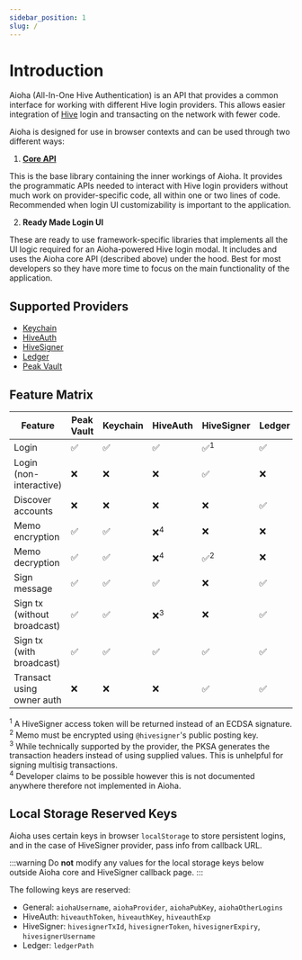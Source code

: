 ```yaml
---
sidebar_position: 1
slug: /
---
```


# Introduction

Aioha (All-In-One Hive Authentication) is an API that provides a common interface for working with different Hive login providers. This allows easier integration of [Hive](https://hive.io) login and transacting on the network with fewer code.

Aioha is designed for use in browser contexts and can be used through two different ways:

1. [**Core API**](/docs/category/core-api)

This is the base library containing the inner workings of Aioha. It provides the programmatic APIs needed to interact with Hive login providers without much work on provider-specific code, all within one or two lines of code. Recommended when login UI customizability is important to the application.

2. **Ready Made Login UI**

These are ready to use framework-specific libraries that implements all the UI logic required for an Aioha-powered Hive login modal. It includes and uses the Aioha core API (described above) under the hood. Best for most developers so they have more time to focus on the main functionality of the application.

## Supported Providers

* [Keychain](https://hive-keychain.com)
* [HiveAuth](https://hiveauth.com)
* [HiveSigner](https://hivesigner.com)
* [Ledger](https://hiveledger.io)
* [Peak Vault](https://vault.peakd.com)

## Feature Matrix

|Feature|Peak Vault|Keychain|HiveAuth|HiveSigner|Ledger|
|-|-|-|-|-|-|
|Login|✅|✅|✅|✅<sup>1</sup>|✅|
|Login (non-interactive)|❌|❌|❌|✅|❌|
|Discover accounts|❌|❌|❌|❌|✅|
|Memo encryption|✅|✅|❌<sup>4</sup>|❌|❌|
|Memo decryption|✅|✅|❌<sup>4</sup>|✅<sup>2</sup>|❌|
|Sign message|✅|✅|✅|❌|✅|
|Sign tx (without broadcast)|✅|✅|❌<sup>3</sup>|❌|✅|
|Sign tx (with broadcast)|✅|✅|✅|✅|✅|
|Transact using owner auth|❌|❌|❌|✅|✅|

<sup>1</sup> A HiveSigner access token will be returned instead of an ECDSA signature.<br/>
<sup>2</sup> Memo must be encrypted using `@hivesigner`'s public posting key.<br/>
<sup>3</sup> While technically supported by the provider, the PKSA generates the transaction headers instead of using supplied values. This is unhelpful for signing multisig transactions.<br/>
<sup>4</sup> Developer claims to be possible however this is not documented anywhere therefore not implemented in Aioha.

## Local Storage Reserved Keys

Aioha uses certain keys in browser `localStorage` to store persistent logins, and in the case of HiveSigner provider, pass info from callback URL.

:::warning
Do **not** modify any values for the local storage keys below outside Aioha core and HiveSigner callback page.
:::

The following keys are reserved:

* General: `aiohaUsername`, `aiohaProvider`, `aiohaPubKey`, `aiohaOtherLogins`
* HiveAuth: `hiveauthToken`, `hiveauthKey`, `hiveauthExp`
* HiveSigner: `hivesignerTxId`, `hivesignerToken`, `hivesignerExpiry`, `hivesignerUsername`
* Ledger: `ledgerPath`